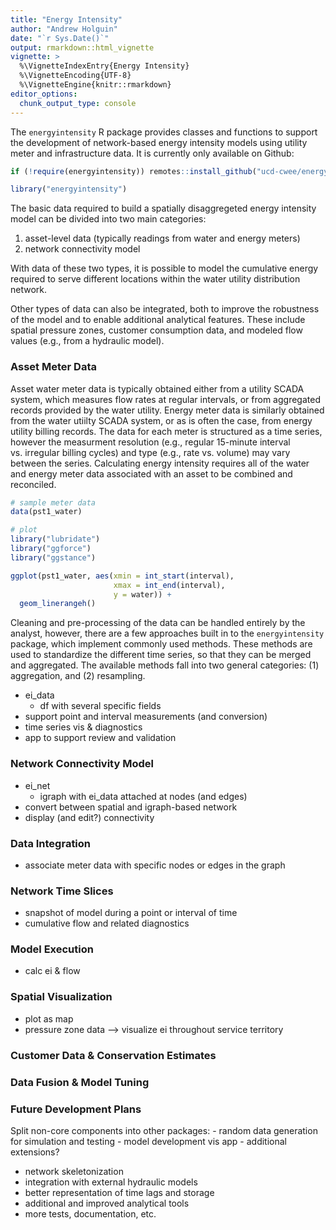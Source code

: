 ```yaml
---
title: "Energy Intensity"
author: "Andrew Holguin"
date: "`r Sys.Date()`"
output: rmarkdown::html_vignette
vignette: >
  %\VignetteIndexEntry{Energy Intensity}
  %\VignetteEncoding{UTF-8}
  %\VignetteEngine{knitr::rmarkdown}
editor_options: 
  chunk_output_type: console
---
```


The `energyintensity` R package provides classes and functions to support the
development of network-based energy intensity models using utility
meter and infrastructure data. It is currently only available on Github:

```r
if (!require(energyintensity)) remotes::install_github("ucd-cwee/energyintensity")
```

```r
library("energyintensity")
```

The basic data required to build a spatially disaggregeted energy intensity
model can be divided into two main categories:

1. asset-level data (typically readings from water and energy meters)  
2. network connectivity model  

With data of these two types, it is possible to model the cumulative energy
required to serve different locations within the water utility distribution
network.

Other types of data can also be integrated, both to improve the robustness of
the model and to enable additional analytical features. These include spatial
pressure zones, customer consumption data, and modeled flow values (e.g., from a
hydraulic model).


### Asset Meter Data

Asset water meter data is typically obtained either from a utility SCADA system,
which measures flow rates at regular intervals, or from aggregated records
provided by the water utility. Energy meter data is similarly obtained from the
water utiilty SCADA system, or as is often the case, from energy utility billing
records. The data for each meter is structured as a time series, however the
measurment resolution (e.g., regular 15-minute interval vs. irregular billing
cycles) and type (e.g., rate vs. volume) may vary between the series.
Calculating energy intensity requires all of the water and energy meter data
associated with an asset to be combined and reconciled.

```r
# sample meter data
data(pst1_water)

# plot
library("lubridate")
library("ggforce")
library("ggstance")

ggplot(pst1_water, aes(xmin = int_start(interval),
                       xmax = int_end(interval),
                       y = water)) +
  geom_linerangeh()

```

Cleaning and pre-processing of the data can be handled entirely by the analyst,
however, there are a few approaches built in to the `energyintensity` package,
which implement commonly used methods. These methods are used to standardize the
different time series, so that they can be merged and aggregated. The available
methods fall into two general categories: (1) aggregation, and (2) resampling.




- ei_data
  - df with several specific fields

- support point and interval measurements (and conversion)
- time series vis & diagnostics
- app to support review and validation


### Network Connectivity Model

- ei_net
  - igraph with ei_data attached at nodes (and edges)

- convert between spatial and igraph-based network
- display (and edit?) connectivity


### Data Integration

- associate meter data with specific nodes or edges in the graph


### Network Time Slices

- snapshot of model during a point or interval of time
- cumulative flow and related diagnostics


### Model Execution

- calc ei & flow


### Spatial Visualization

- plot as map
- pressure zone data --> visualize ei throughout service territory


### Customer Data & Conservation Estimates




### Data Fusion & Model Tuning




### Future Development Plans

Split non-core components into other packages:
  - random data generation for simulation and testing
  - model development vis app
  - additional extensions?

- network skeletonization
- integration with external hydraulic models
- better representation of time lags and storage
- additional and improved analytical tools
- more tests, documentation, etc.



